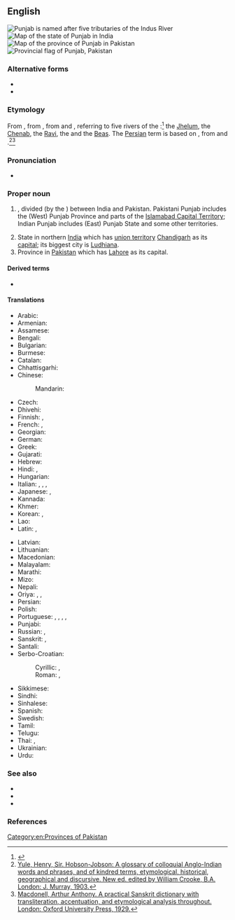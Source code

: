 ==English==
{{wikipedia|Punjab region}}
[[File:Indus_river.svg|thumb|Punjab is named after five tributaries of the Indus River]]
[[Image:Punjab in India.svg|thumb|Map of the state of Punjab in India]]
[[Image:Punjab in Pakistan.svg|thumb|Map of the province of Punjab in Pakistan]]
[[Image:Flag of Punjab.svg|thumb|Provincial flag of Punjab, Pakistan]]

===Alternative forms===
* {{l|en|Panjab}}
* {{l|en|Panjaub}}

===Etymology===
From {{bor|en|ur|پنجاب|tr=Panjāb}}, from {{der|en|fa|پنجاب|tr=panj-âb|t=[Land of] the Five Rivers}}, from {{m|fa|پنج|tr=panj|t=five}} and {{m|fa|آب|tr=âb|t=water}}, referring to five rivers of the {{w|Punjab region}}:<ref>{{R:OED Online|code=154682}}</ref> the [[w:Jhelum River|Jhelum]], the [[w:Chenab River|Chenab]], the [[w:Ravi River|Ravi]], the {{w|Sutlej}} and the [[w:Beas River|Beas]]. The [[Persian]] term is based on {{der|en|sa|पञ्चनद|t=[Land of] the Five Rivers}}, from {{m|sa|पञ्च|t=five}} and {{m|sa|नद|t=river}}.<ref>[http://dsalsrv02.uchicago.edu/cgi-bin/philologic/getobject.pl?p.1:375.hobson Yule, Henry, Sir. Hobson-Jobson: A glossary of colloquial Anglo-Indian words and phrases, and of kindred terms, etymological, historical, geographical and discursive. New ed. edited by William Crooke, B.A. London: J. Murray, 1903.]</ref><ref>[http://dsalsrv02.uchicago.edu/cgi-bin/app/macdonell_query.py?qs=%E0%A4%AA%E0%A4%9E%E0%A5%8D%E0%A4%9A%E0%A4%A8%E0%A4%96&searchhws=yes Macdonell, Arthur Anthony. A practical Sanskrit dictionary with transliteration, accentuation, and etymological analysis throughout. London: Oxford University Press, 1929.]</ref>

===Pronunciation===
* {{a|RP}} {{IPA|en|/pʌnˈdʒɑːb/}}

===Proper noun===
{{en-proper noun}}

# {{place|en|geographical region|r/South Asia}}, divided (by the {{w|Radcliffe Line}}) between India and Pakistan. Pakistani Punjab includes the (West) Punjab Province and parts of the [[Islamabad Capital Territory]]; Indian Punjab includes (East) Punjab State and some other territories.
# State in northern [[India]] which has [[union territory]] [[Chandigarh]] as its [[capital]]; its biggest city is [[Ludhiana]].
# Province in [[Pakistan]] which has [[Lahore]] as its capital.

====Derived terms====
* {{l|en|Punjabi}}

====Translations====
{{trans-top|geographical region in South Asia}}
* Arabic: {{t|ar|اَلْبَنْجَاب|m}}
* Armenian: {{t|hy|Փենջաբ}}
* Assamese: {{t|as|পঞ্জাৱ}}
* Bengali: {{t|bn|পাঞ্জাব}}
* Bulgarian: {{t|bg|Пенджаб}}
* Burmese: {{t|my|ပန်ဂျပ်}}
* Catalan: {{t|ca|Panjab}}
* Chhattisgarhi: {{t-needed|hne}}
* Chinese:
*: Mandarin: {{t+|cmn|旁遮普|tr=Pángzhēpǔ}}
* Czech: {{t|cs|Paňdžáb|m}}
* Dhivehi: {{t|dv|ޕަންޖާބު}}
* Finnish: {{t+|fi|Punjab}}, {{t|fi|Pandžab}}
* French: {{t+|fr|Penjab|m}}, {{t+|fr|Pendjab|m}}
* Georgian: {{t|ka|პენჯაბი}}
* German: {{t|de|Pandjab}}
* Greek: {{t+|el|Παντζάμπ|n}}
* Gujarati: {{t|gu|પંજાબ}}
* Hebrew: {{t|he|פנג׳אב}}
* Hindi: {{t+|hi|पंजाब}}, {{t+|hi|पञ्जाब}}
* Hungarian: {{t+|hu|Pandzsáb}}
* Italian: {{t|it|Punjab|m}}, {{t|it|Panjab|m}}, {{t|it|Pangiab|m}}, {{t|it|Pengiab|m}}
* Japanese: {{t|ja|パンジャーブ州|tr=Panjābu-shū}}, {{t|ja|パンジャーブ|tr=Panjābu}}
* Kannada: {{t|kn|ಪಂಜಾಬ್}}
* Khmer: {{t|km|រដ្ឋភុនចាប|tr=roat pʰuncaap}}
* Korean: {{t|ko|^펀자브}}, {{t|ko|^펀자브 주}}
* Lao: {{t-needed|lo}}
* Latin: {{t|la|Pengabum}}, {{t|la|Pentapotamia}}
{{trans-mid}}
* Latvian: {{t|lv|Pendžāba}}
* Lithuanian: {{t|lt|Pandžabas|m}}
* Macedonian: {{t|mk|Пе́нџаб|m}}
* Malayalam: {{t+|ml|പഞ്ചാബ്}}
* Marathi: {{t|mr|पंजाब}}
* Mizo: {{t-needed|lus}}
* Nepali: {{t|ne|पंजाब}}
* Oriya: {{t|or|ପଞ୍ଜାବ}}, {{t+|or|ପଞ୍ଚ ନଦ}}, {{t+|or|ପଞ୍ଜାବ୍}}
* Persian: {{t|fa|پنجاب|tr=panjâb}}
* Polish: {{t+|pl|Pendżab|m}}
* Portuguese: {{t|pt|Pendjab|m}}, {{t|pt|Panjabe|m}}, {{t|pt|Panjab|m}}, {{t|pt|Punjabe|m}}, {{t|pt|Penjabe|m}}
* Punjabi: {{t+|pa|ਪੰਜਾਬ}}
* Russian: {{t|ru|Панджа́б|m}}, {{t+|ru|Пенджа́б|m}}
* Sanskrit: {{t+|sa|पञ्चनद|m}}, {{t+|sa|पाञ्चनद|m}}
* Santali: {{t-needed|sat}}
* Serbo-Croatian:
*: Cyrillic: {{t|sh|Панџаб|m}}, {{t|sh|Пенџаб|m}}
*: Roman: {{t|sh|Pandžab|m}}, {{t|sh|Pendžab|m}}
* Sikkimese: {{t-needed|sip}}
* Sindhi: {{t-needed|sd}}
* Sinhalese: {{t-needed|si}}
* Spanish: {{t|es|Punyab|m}}
* Swedish: {{t+|sv|Punjab}}
* Tamil: {{t|ta|பஞ்சாப்}}
* Telugu: {{t+|te|పంజాబ్}}
* Thai: {{t|th|รัฐปัญจาบ|tr=rát bpan-jàap}}, {{t|th|ปัญจาบ|tr=bpan-jàap}}
* Ukrainian: {{t|uk|Пенджаб}}
* Urdu: {{t+|ur|پنجاب|tr=panjāb}}
{{trans-bottom}}

===See also===
* {{list:states of India/en}}
* {{l|en|East Punjab}}
* {{l|en|West Punjab}}

===References===
<references />

[[Category:en:Provinces of Pakistan]]